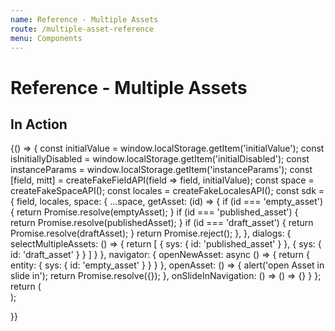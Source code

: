 ```yaml
---
name: Reference - Multiple Assets
route: /multiple-asset-reference
menu: Components
---
```


# Reference - Multiple Assets


## In Action

<Playground>
  {() => {
    const initialValue = window.localStorage.getItem('initialValue');
    const isInitiallyDisabled = window.localStorage.getItem('initialDisabled');
    const instanceParams = window.localStorage.getItem('instanceParams');
    const [field, mitt] = createFakeFieldAPI(field => field, initialValue);
    const space = createFakeSpaceAPI();
    const locales = createFakeLocalesAPI();
    const sdk = {
      field,
      locales,
      space: {
        ...space,
        getAsset: (id) => {
          if (id === 'empty_asset') {
            return Promise.resolve(emptyAsset);
          }
          if (id === 'published_asset') {
            return Promise.resolve(publishedAsset);
          }
          if (id === 'draft_asset') {
            return Promise.resolve(draftAsset);
          }
          return Promise.reject();
        },
      },
      dialogs: {
        selectMultipleAssets: () => {
          return [
            {
              sys: {
                id: 'published_asset'
              }
            },
            {
              sys: {
                id: 'draft_asset'
              }
            }
          ]
        }
      },
      navigator: {
        openNewAsset: async () => {
          return {
            entity: {
              sys: {
                id: 'empty_asset'
              }
            }
          }
        },
        openAsset: () => {
          alert('open Asset in slide in');
          return Promise.resolve({});
        },
        onSlideInNavigation: () => () => {}
      }
    };
    return (
      <div>
        <MultipleAssetReferenceEditor
          viewType="card"
          sdk={sdk}
          isInitiallyDisabled={false}
          parameters={{
            instance: {
              canCreateEntity: true
            }
          }}
         />
        <ActionsPlayground mitt={mitt} />
      </div>
    );

}}

</Playground>
